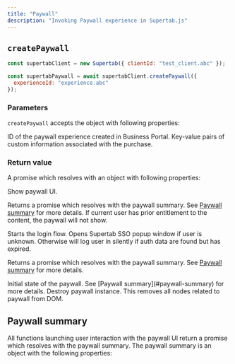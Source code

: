 ```yaml
---
title: "Paywall"
description: "Invoking Paywall experience in Supertab.js"
---
```



## `createPaywall`

```javascript
const supertabClient = new Supertab({ clientId: "test_client.abc" });

const supertabPaywall = await supertabClient.createPaywall({
  experienceId: "experience.abc"
});
```

### Parameters

`createPaywall` accepts the object with following properties:

<ParamField path="experienceId" type="string" required>
  ID of the paywall experience created in Business Portal.
</ParamField>

<ParamField path="purchaseMetadata" type="object">
  Key-value pairs of custom information associated with the purchase.
</ParamField>

### Return value

A promise which resolves with an object with following properties:

<ResponseField name="show" type="function">
  Show paywall UI.

  Returns a promise which resolves with the paywall summary. See [Paywall summary](#paywall-summary) for more details.
  <Info>
    If current user has prior entitlement to the content, the paywall will not
    show.
  </Info>
</ResponseField>

<ResponseField name="logIn" type="function">
  Starts the login flow. Opens Supertab SSO popup window if user is unknown.
  Otherwise will log user in silently if auth data are found but has expired.

  Returns a promise which resolves with the paywall summary. See [Paywall summary](#paywall-summary) for more details.
</ResponseField>

<ResponseField name="initialState" type="object">
  Initial state of the paywall. See [Paywall summary](#paywall-summary) for more details.
</ResponseField>

<ResponseField name="destroy" type="function">
  Destroy paywall instance. This removes all nodes related to paywall from DOM.
</ResponseField>

## Paywall summary

All functions launching user interaction with the paywall UI return a promise which resolves with the paywall summary. The paywall summary is an object with the following properties:

<ExperienceStateSummary />
